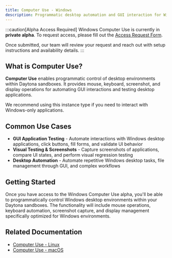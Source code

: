 ```yaml
---
title: Computer Use - Windows
description: Programmatic desktop automation and GUI interaction for Windows environments using Daytona.
---
```


:::caution[Alpha Access Required]
Windows Computer Use is currently in **private alpha**. To request access, please fill out the [Access Request Form](https://docs.google.com/forms/d/e/1FAIpQLSfoK-77-VpfsMubw8F4f1opCxIL1AyJUgnM0ONYup5hZ0RTvQ/viewform?usp=dialog).

Once submitted, our team will review your request and reach out with setup instructions and availability details.
:::

## What is Computer Use?

**Computer Use** enables programmatic control of desktop environments within Daytona sandboxes. It provides mouse, keyboard, screenshot, and display operations for automating GUI interactions and testing desktop applications.

We recommend using this instance type if you need to interact with Windows-only applications.

## Common Use Cases

- **GUI Application Testing** - Automate interactions with Windows desktop applications, click buttons, fill forms, and validate UI behavior
- **Visual Testing & Screenshots** - Capture screenshots of applications, compare UI states, and perform visual regression testing
- **Desktop Automation** - Automate repetitive Windows desktop tasks, file management through GUI, and complex workflows

## Getting Started

Once you have access to the Windows Computer Use alpha, you'll be able to programmatically control Windows desktop environments within your Daytona sandboxes. The functionality will include mouse operations, keyboard automation, screenshot capture, and display management specifically optimized for Windows environments.

## Related Documentation

- [Computer Use - Linux](/docs/en/computer-use-linux)  
- [Computer Use - macOS](/docs/en/computer-use-macos)